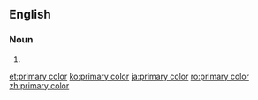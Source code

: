 ==English==

===Noun===
{{wikipedia}}
{{en-noun|head=[[primary]] [[color]]}}

# {{alternative spelling of|primary colour}}

[[et:primary color]]
[[ko:primary color]]
[[ja:primary color]]
[[ro:primary color]]
[[zh:primary color]]